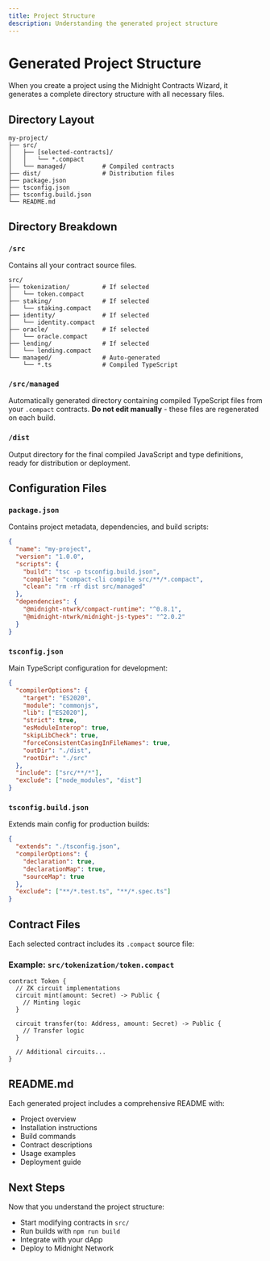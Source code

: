 ```yaml
---
title: Project Structure
description: Understanding the generated project structure
---
```


# Generated Project Structure

When you create a project using the Midnight Contracts Wizard, it generates a complete directory structure with all necessary files.

## Directory Layout

```
my-project/
├── src/
│   ├── [selected-contracts]/
│   │   └── *.compact
│   └── managed/          # Compiled contracts
├── dist/                 # Distribution files
├── package.json
├── tsconfig.json
├── tsconfig.build.json
└── README.md
```

## Directory Breakdown

### `/src`

Contains all your contract source files.

```
src/
├── tokenization/         # If selected
│   └── token.compact
├── staking/              # If selected
│   └── staking.compact
├── identity/             # If selected
│   └── identity.compact
├── oracle/               # If selected
│   └── oracle.compact
├── lending/              # If selected
│   └── lending.compact
└── managed/              # Auto-generated
    └── *.ts              # Compiled TypeScript
```

### `/src/managed`

Automatically generated directory containing compiled TypeScript files from your `.compact` contracts. **Do not edit manually** - these files are regenerated on each build.

### `/dist`

Output directory for the final compiled JavaScript and type definitions, ready for distribution or deployment.

## Configuration Files

### `package.json`

Contains project metadata, dependencies, and build scripts:

```json
{
  "name": "my-project",
  "version": "1.0.0",
  "scripts": {
    "build": "tsc -p tsconfig.build.json",
    "compile": "compact-cli compile src/**/*.compact",
    "clean": "rm -rf dist src/managed"
  },
  "dependencies": {
    "@midnight-ntwrk/compact-runtime": "^0.8.1",
    "@midnight-ntwrk/midnight-js-types": "^2.0.2"
  }
}
```

### `tsconfig.json`

Main TypeScript configuration for development:

```json
{
  "compilerOptions": {
    "target": "ES2020",
    "module": "commonjs",
    "lib": ["ES2020"],
    "strict": true,
    "esModuleInterop": true,
    "skipLibCheck": true,
    "forceConsistentCasingInFileNames": true,
    "outDir": "./dist",
    "rootDir": "./src"
  },
  "include": ["src/**/*"],
  "exclude": ["node_modules", "dist"]
}
```

### `tsconfig.build.json`

Extends main config for production builds:

```json
{
  "extends": "./tsconfig.json",
  "compilerOptions": {
    "declaration": true,
    "declarationMap": true,
    "sourceMap": true
  },
  "exclude": ["**/*.test.ts", "**/*.spec.ts"]
}
```

## Contract Files

Each selected contract includes its `.compact` source file:

### Example: `src/tokenization/token.compact`

```compact
contract Token {
  // ZK circuit implementations
  circuit mint(amount: Secret) -> Public {
    // Minting logic
  }
  
  circuit transfer(to: Address, amount: Secret) -> Public {
    // Transfer logic
  }
  
  // Additional circuits...
}
```

## README.md

Each generated project includes a comprehensive README with:
- Project overview
- Installation instructions
- Build commands
- Contract descriptions
- Usage examples
- Deployment guide

## Next Steps

Now that you understand the project structure:
- Start modifying contracts in `src/`
- Run builds with `npm run build`
- Integrate with your dApp
- Deploy to Midnight Network


